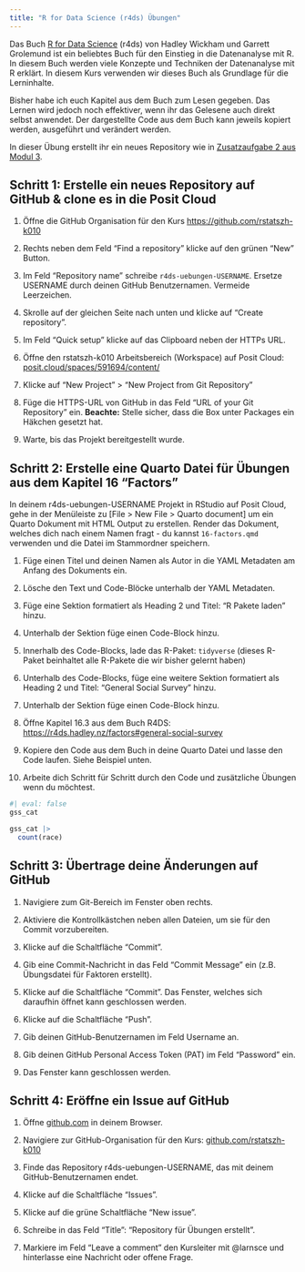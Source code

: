 ```yaml
---
title: "R for Data Science (r4ds) Übungen"
---
```


Das Buch [R for Data Science](https://r4ds.hadley.nz/) (r4ds) von Hadley Wickham und Garrett Grolemund ist ein beliebtes Buch für den Einstieg in die Datenanalyse mit R. In diesem Buch werden viele Konzepte und Techniken der Datenanalyse mit R erklärt. In diesem Kurs verwenden wir dieses Buch als Grundlage für die Lerninhalte.

Bisher habe ich euch Kapitel aus dem Buch zum Lesen gegeben. Das Lernen wird jedoch noch effektiver, wenn ihr das Gelesene auch direkt selbst anwendet. Der dargestellte Code aus dem Buch kann jeweils kopiert werden, ausgeführt und verändert werden.

In dieser Übung erstellt ihr ein neues Repository wie in [Zusatzaufgabe 2 aus Modul 3](../md-03/za-03-02-github-repo-erstellen.qmd). 

## Schritt 1: Erstelle ein neues Repository auf GitHub & clone es in die Posit Cloud

1. Öffne die GitHub Organisation für den Kurs <https://github.com/rstatszh-k010>

2. Rechts neben dem Feld ["Find a repository"]{.highlight-yellow} klicke auf den grünen ["New"]{.highlight-yellow} Button.

3. Im Feld ["Repository name"]{.highlight-yellow} schreibe `r4ds-uebungen-USERNAME`. [Ersetze USERNAME durch deinen GitHub Benutzernamen]{.highlight-yellow}. Vermeide Leerzeichen.

4. Skrolle auf der gleichen Seite nach unten und klicke auf ["Create repository"]{.highlight-yellow}.

5. Im Feld ["Quick setup"]{.highlight-yellow} klicke auf das Clipboard neben der HTTPs URL.

6. Öffne den rstatszh-k010 Arbeitsbereich (Workspace) auf Posit Cloud: [posit.cloud/spaces/591694/content/](https://posit.cloud/spaces/591694/content/)

7. Klicke auf "New Project" > "New Project from Git Repository"

8. Füge die HTTPS-URL von GitHub in das Feld "URL of your Git Repository" ein. [**Beachte:**]{.highlight-yellow} Stelle sicher, dass die Box unter Packages ein Häkchen gesetzt hat.

9. Warte, bis das Projekt bereitgestellt wurde.

## Schritt 2: Erstelle eine Quarto Datei für Übungen aus dem Kapitel 16 "Factors"

In deinem r4ds-uebungen-USERNAME Projekt in RStudio auf Posit Cloud, gehe in der Menüleiste zu [File > New File > Quarto document] um ein Quarto Dokument mit HTML Output zu erstellen. Render das Dokument, welches dich nach einem Namen fragt - du kannst `16-factors.qmd` verwenden und die Datei im Stammordner speichern.

1. Füge einen Titel und deinen Namen als Autor in die YAML Metadaten am Anfang des Dokuments ein.

2. Lösche den Text und Code-Blöcke unterhalb der YAML Metadaten.

3. Füge eine Sektion formatiert als Heading 2 und Titel: "R Pakete laden" hinzu.

4. Unterhalb der Sektion füge einen Code-Block hinzu.

5. Innerhalb des Code-Blocks, lade das R-Paket: `tidyverse` (dieses R-Paket beinhaltet alle R-Pakete die wir bisher gelernt haben)

6. Unterhalb des Code-Blocks, füge eine weitere Sektion formatiert als Heading 2 und Titel: "General Social Survey" hinzu.

7. Unterhalb der Sektion füge einen Code-Block hinzu.

8. Öffne Kapitel 16.3 aus dem Buch R4DS: <https://r4ds.hadley.nz/factors#general-social-survey>

9. Kopiere den Code aus dem Buch in deine Quarto Datei und lasse den Code laufen. Siehe Beispiel unten.

10. Arbeite dich Schritt für Schritt durch den Code und zusätzliche Übungen wenn du möchtest.

```r
#| eval: false
gss_cat

gss_cat |>
  count(race)

```

## Schritt 3: Übertrage deine Änderungen auf GitHub

1. Navigiere zum Git-Bereich im Fenster oben rechts.

2. Aktiviere die Kontrollkästchen neben allen Dateien, um sie für den Commit vorzubereiten.

3. Klicke auf die Schaltfläche "Commit".

4. Gib eine Commit-Nachricht in das Feld "Commit Message" ein (z.B. Übungsdatei für Faktoren erstellt).

5. Klicke auf die Schaltfläche "Commit". Das Fenster, welches sich daraufhin öffnet kann geschlossen werden.

6. Klicke auf die Schaltfläche "Push".

7. Gib deinen GitHub-Benutzernamen im Feld Username an. 

8. Gib [deinen GitHub Personal Access Token (PAT)]{.highlight-yellow} im Feld ["Password"]{.highlight-yellow} ein.

9. Das Fenster kann geschlossen werden.

## Schritt 4: Eröffne ein Issue auf GitHub

1. Öffne [github.com](https://github.com/) in deinem Browser.

2. Navigiere zur GitHub-Organisation für den Kurs: [github.com/rstatszh-k010](https://github.com/rstatszh-k010)

3. Finde das Repository [r4ds-uebungen-USERNAME]{.highlight-yellow}, das mit deinem GitHub-Benutzernamen endet.

4. Klicke auf die Schaltfläche "Issues".

5. Klicke auf die grüne Schaltfläche "New issue".

6. Schreibe in das Feld "Title": "Repository für Übungen erstellt".

7. Markiere im Feld "Leave a comment" den Kursleiter mit @larnsce und hinterlasse eine Nachricht oder offene Frage.


